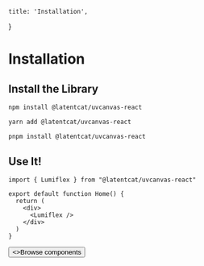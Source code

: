     title: 'Installation',
}

# Installation


## Install the Library


<CodeGroup>

  ```bash {{ title: 'npm' }}
  npm install @latentcat/uvcanvas-react
  ```

  ```bash {{ title: 'yarn' }}
  yarn add @latentcat/uvcanvas-react
  ```

  ```bash {{ title: 'pnpm' }}
  pnpm install @latentcat/uvcanvas-react
  ```

</CodeGroup>


## Use It!


```tsx
import { Lumiflex } from "@latentcat/uvcanvas-react"

export default function Home() {
  return (
    <div>
      <Lumiflex />
    </div>
  )
}
```


<div className="not-prose mb-16 mt-6 flex gap-3">
  <Button href="/docs/components" arrow="right">
    <>Browse components</>
  </Button>
</div>